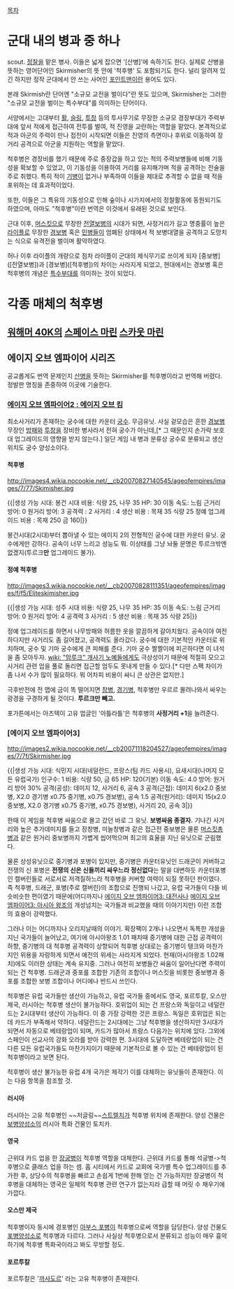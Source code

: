 [[목차]]
= 군대 내의 병과 중 하나 =
scout. [[정찰]]을 맡은 병사. 이들은 넓게 잡으면 '[산병]'에 속하기도 한다. 실제로 산병을 뜻하는 영어단어인 Skirmisher의 뜻 안에 '척후병' 도 포함되기도 한다. 널리 알려져 있긴 하지만 정작 군대에서 안 쓰는 사어인 [[포인트맨]]이란 용어도 있다.

본래 Skirmish란 단어엔 "소규모 교전을 벌이다"란 뜻도 있으며, Skirmisher는 그러한 "소규모 교전을 벌이는 특수부대"를 의미하는 단어이다.  

서양에서는 고대부터 [[활]], [[슬링]], [[투창]] 등의 투사무기로 무장한 소규모 경장부대가 주력부대에 앞서 적에게 접근하여 전투를 벌여, 적 진영을 교란하는 역할을 맡았다. 본격적으로 적과 아군의 주력이 만나 접전이 시작되면 이들은 진영의 측면이나 후위로 이동하여 장거리 공격으로 아군을 지원하는 역할을 맡았다.

척후병은 경장비를 했기 때문에 주로 중장갑을 하고 있는 적의 주력보병들에 비해 기동성을 확보할 수 있었고, 이 기동성을 이용하여 거리를 유지해가며 적을 공격하는 전술을 주로 취했다. 특히 적이 [[기병]]이 없거나 부족하여 이들을 제대로 추격할 수 없을 때 적을 포위하는 데 효과적이었다. 

또한, 이들은 그 특유의 기동성으로 인해 숲이나 시가지에서의 정찰활동에 동원되기도 하였으며, 아마도 "척후병"이란 번역은 이것에서 유래된 것으로 보인다.

근대 이후, [[머스킷]]으로 무장한 [[전열보병]]의 시대가 되면, 사정거리가 길고 명중률이 높은 [[라이플]]로 무장한 [[경보병]] 혹은 [[민병]]들이 엄폐된 상태에서 적 보병대열을 공격하고 도망치는 식으로 유격전을 벌이며 활약하였다. 

허나 이후 라이플의 개량으로 점차 라이플이 군대의 제식무기로 쓰이게 되자 [중보병]([전열보병])과 [경보병]([척후병])의 차이는 사라지게 되었고, 현대에서는 경보병 혹은 척후병의 개념은 [[특수부대]]를 의미하는 것이 되었다.

= 각종 매체의 척후병 =
== [[워해머 40K]]의 [[스페이스 마린]] [[스카웃 마린]] ==

== 에이지 오브 엠파이어 시리즈 ==
공교롭게도 번역 문제인지 [[산병]]을 뜻하는 Skirmisher를 척후병이라고 번역해 버렸다. 정발판 명칭을 존중하여 이곳에 기술한다.

=== [[에이지 오브 엠파이어2 : 에이지 오브 킹]] ===
최소사거리가 존재하는 궁수에 대한 카운터 [[궁수]]. 무금유닛. 사실 겉모습은 흔한 [[경보병]] 무장인 [[방패]]와 [[투창]]을 장비한 병사라서 전혀 궁수가 아닌데,[* 그 때문인지 손가락 보호대 업그레이드의 영향을 받지 않는다.] 일단 게임 내 병과 분류상 궁수로 분류되고 생산 위치도 궁수 양성소이다.

==== 척후병 ====
http://images4.wikia.nocookie.net/__cb20070827140545/ageofempires/images/7/77/Skimisher.jpg

{{|생성 가능 시대: 봉건 시대
비용: 식량 25, 나무 35
HP: 30
이동 속도: 느림
근거리 방어: 0
원거리 방어: 3 
공격력 : 2 
사거리 : 4
생산 비용 : 목재 35 식량 25
정예 업그레이드 비용 : 목재 250 금 160|}}

봉건시대(2시대)부터 뽑아낼 수 있는 에이지 2의 전형적인 궁수에 대한 카운터 유닛. 궁수에게만 강하다. 공속이 너무 느리고 성능도 뭐. 이상태를 그냥 놔둘 문명은 투르크밖엔 없겠지(투르크'''만''' 업그레이드 불가).

==== 정예 척후병 ====
http://images3.wikia.nocookie.net/__cb20070828111351/ageofempires/images/f/f5/Eliteskimisher.jpg

{{|생성 가능 시대: 성주 시대
비용: 식량 25, 나무 35
HP: 35
이동 속도: 느림
근거리 방어: 0
원거리 방어: 4 
공격력 3
사거리 : 5
생산 비용 : 목재 35 식량 25|}}

정예 업그레이드를 하면서 나무방패와 허름한 옷을 깔끔하게 갈아치웠다. 공속이야 여전하다지만 사거리도 좀 길어졌고, 공격력도 올라갔다. 궁수에 대한 기본적인 카운터로 위치하며, 궁수 및 기마 궁수에게 큰 피해를 준다. 기마 궁수 짤짤이에 피곤하다면 이 녀석을 좀 모아두자. [[wiki: "맘루크" 개사기 노예들]]에게도 극상성이기 때문에 적절히 모으고 사거리 관련 업을 풀로 돌리면 접근할 엄두도 못내게 만들 수 있다.[* 다만 스펙 차이가 좀 나서 수가 많이 필요하다. 뭐 어차피 비용이 싸니 큰 상관은 없지만.]

극후반전에 전 맵에 금이 똑 떨어지면 [[창병(에이지 오브 엠파이어)|창병]], [[경기병(에이지 오브 엠파이어)|경기병]], 척후병만 우르르 몰려나와서 싸우는 광경을 구경하게 될 것이다. '''투르크만 빼고.'''

포가튼에서는 아즈텍이 고유 업글인 '아틀라틀'은 척후병의 '''사정거리 +1'''을 늘려준다.

=== [에이지 오브 엠파이어3] ===
http://images2.wikia.nocookie.net/__cb20071118204527/ageofempires/images/7/7f/Skirmisher.jpg

{{|생성 가능 시대: 식민지 시대(네덜란드, 프랑스(팀 카드 사용시), 요새시대(나머지 모든 유럽국가)
인구수: 1
비용: 식량 50, 금 65
HP: 120(기본)
이동 속도: 4.0
방어: 원거리 방어 30%
공격(공성): 데미지 12, 사거리 6, 공속 3
공격(근접): 데미지 6(x2.0 중보병, X2.0 경기병 x0.75 중기병, x0.75 경보병), 공속 1.5
공격(원거리): 데미지 15(x2.0 중보병, X2.0 경기병 x0.75 중기병, x0.75 경보병), 사거리 20, 공속 3|}}

한때 이 게임을 척후병 싸움으로 몰고 갔던 바로 그 유닛. '''보병싸움 종결자.'''
기나긴 사거리와 높은 추가데미지를 들고 장창병, 미늘창병과 같은 접근전 중보병은 물론 [[머스킷총병]]과 같은 원거리 중보병까지 가볍게 씹어먹으며 최고의 효율을 지닌 유닛으로 군림했다. 

물론 상성유닛으로 중기병과 포병이 있지만, 중기병은 카운터유닛인 드래군이 커버하고 전쟁의 신 포병은 '''전쟁의 신은 신들끼리 싸우느라 정신없다'''는 말을 대변하듯 카운터포병인 캘버린들로 서로서로 저격질하느라 척후병을 커버할 여력이 되질 못하던 판이였다. 즉 척후병, 드래군, 포병(주로 캘버린)의 조합으로 진행되 나갔고, 유럽 국가들이 다들 비슷비슷한 편이였기 때문에(어디까지나 [[에이지 오브 엠파이어3: 대전사]]나 [[에이지 오브 엠파이어3: 아시아 왕조]]의 개성넘치는 국가들과 비교했을 때의 이야기지만) 이런 조합의 효용이 강력했다. 

그러나 이는 어디까지나 오리지날때의 이야기. 확장팩이 2개나 나오면서 독특한 개성을 지닌 국가들이 늘어났고, 여기에 아시아왕조 1.01 패치때 중기병에 대한 근접 공격력이 하향, 중기병의 대 척후병 공격력이 상향되어 척후병 상대로는 중기병이 탱크와 마찬가지인 위용을 자랑하게 되면서 예전의 위세는 사라지게 되었다. 현재(아시아왕조 1.02패치)에도 이러한 상태는 계속 유지중. 그러나 여전히 보병들간 싸움이 일어난다면 주력이 되는 건 척후병. 드래군과 중포를 조합한 기존의 조합이나 머스킷을 비롯한 중보병과 중포를 조합한 보병 조합이나 어디에나 반드시 쓰인다.

척후병은 유럽 국가들만 생산이 가능하고, 유럽 국가들 중에서도 영국, 포르투칼, 오스만 제국, 러시아는 척후병 생산이 불가능하다. 호위업이 되는 건 프랑스와 독일이고 네덜란드는 2시대부터 생산이 가능하다. 이 중 가장 강력한 것은 프랑스. 독일은 호위업은 되는데 카드가 부족해서 약하다. 네덜란드는 2시대에는 그냥 척후병을 생산하지만 3시대가 되면서 자동으로 베테랑업이 되며, 카드가 많아서 프랑스 다음가는 위치에 있다. 그외에 스페인이 선교사의 강화 오라를 받아 강력한 편. 3시대에 도달하면 베테랑업이 되는 건 다른 모든 유럽국가들도 마찬가지이기 때문에 기본적으로 볼 수 있는 건 베테랑업이 된 척후병이라고 보면 된다.

척후병이 생산 불가능한 유럽 4개 국가은 제각기 이를 대체하는 유닛들이 존재한다.
이는 다음 항목을 참조할 것.

==== 러시아 ====

러시아는 고유 척후병인 ~~저글링~~[[스트렐치]]가 척후병 위치에 존재한다. 양성 건물은 [[보병양성소]]의 러시아 특화 건물인 토치카.

==== 영국 ==== 

근위대 카드 업을 한 [[장궁병]]이 척후병 역할을 대체한다. 근위대 카드를 통해 석궁병->척후병으로 클래스 업을 하는 셈.
홈 시티에서 카드로 교회에 국가별 특수 업그레이드를 추가한 후, 상당수의 척후병을 빠르고 손쉽게 1번에 한해 얻는 건 가능하지만 장궁병이 척후병을 대체하는 영국은 일체의 척후병 관련 연구가 없는지라 급할 때 머릿 수 채우기에 가깝다.

==== 오스만 제국 ====

척후병이자 동시에 경포병인 [[아부스 포병]]이 척후병으로써 역할을 담당한다. 양성 건물도 [[포병양성소]]로 척후병과 다르다. 그러나 사실상 척후병으로서 분류되고 성능이 매우 흉악하기에 척후병 특화국이라고 봐도 무방할 정도.


==== 포르투칼 ==== 
포르투칼은 '[[까사도르]]' 라는 고유 척후병이 존재한다.
